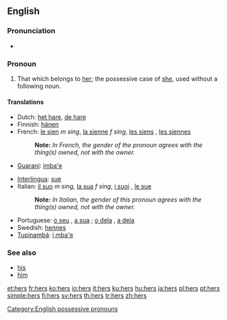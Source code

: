 {{wikipedia}}
==English==

===Pronunciation===
* {{audio|en-us-hers.ogg|Audio (US)}}
*: {{rhymes|ɜː(r)z}}

===Pronoun===
{{en-pron|desc=possessive pronoun}}

# That which belongs to [[her]]; the possessive case of [[she]], used without a following noun.

====Translations====
{{trans-top|that which belongs to her}}
* Dutch: [[het hare]], [[de hare]]
* Finnish: [[hänen]]
* French: [[le sien]] ''m sing'', [[la sienne]] ''f sing'', [[les siens]] {{m}} {{plural}}, [[les siennes]] {{f}} {{plural}}
*: '''Note: ''' ''In French, the gender of the pronoun agrees with the thing(s) owned, not with the owner.''
* [[Guaraní]]: [[imba'e]]
{{trans-mid}}
* [[Interlingua]]: [[sue]]
* Italian: [[il suo]] ''m sing'', [[la sua]] ''f sing'', [[i suoi]] {{m}} {{plural}}, [[le sue]] {{f}} {{plural}}
*: '''Note: ''' ''In Italian, the gender of this pronoun agrees with the thing(s) owned, not with the owner.''
* Portuguese: [[o seu]] {{m}}, [[a sua]] {{f}}; [[o dela]] {{m}}, [[a dela]] {{f}}
* Swedish: [[hennes]]
* [[Tupinambá]]: [[i mba'e]]
{{trans-bottom}}

===See also===
* [[his]]
* [[him]]

[[Category:English possessive pronouns]]

[[et:hers]]
[[fr:hers]]
[[ko:hers]]
[[io:hers]]
[[it:hers]]
[[ku:hers]]
[[hu:hers]]
[[ja:hers]]
[[pl:hers]]
[[pt:hers]]
[[simple:hers]]
[[fi:hers]]
[[sv:hers]]
[[th:hers]]
[[tr:hers]]
[[zh:hers]]